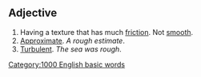 ==Adjective==
#Having a texture that has much [[friction]].  Not [[smooth]].
#[[Approximate]]. ''A rough estimate''.
#[[Turbulent]]. ''The sea was rough''.
[[Category:1000 English basic words]]